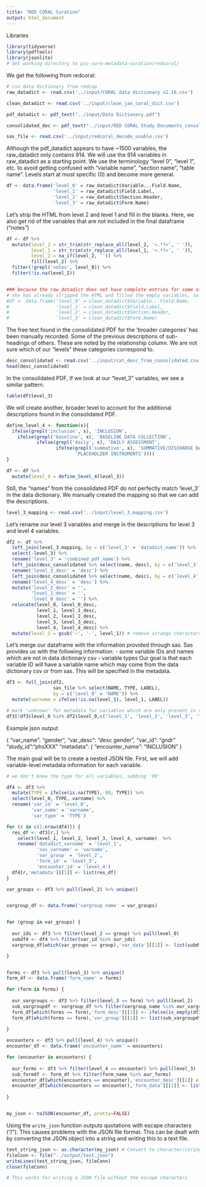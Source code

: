 ```yaml
---
title: "RED CORAL Curation"
output: html_document
---
```



Libraries
```r
library(tidyverse)
library(pdftools)
library(jsonlite)
# Set working directory to pic-sure-metadata-curation/redcoral/
```

We get the following from redcoral:
```r
# csv data dictionary from redcap
raw_datadict <- read.csv('../input/CORAL data dictionary v2.16.csv')

clean_datadict <- read.csv('../input/clean_jan_coral_dict.csv')

pdf_datadict <- pdf_text("../input/Data Dictionary.pdf")

consolidated_doc <- pdf_text("../input/RED CORAL Study Documents_consolidated.pdf")

sas_file <- read.csv('../input/redcoral_decode_usable.csv')

```

Although the pdf_datadict appears to have ~1500 variables, the raw_datadict only contains 914. 
We will use the 914 variables in raw_datadict as a starting point.
We use the terminology "level 0", "level 1", etc. to avoid getting confused with "variable name", "section name", "table name".
Levels start at most specific (0) and become more general. 
```r
df <- data.frame('level_0' = raw_datadict$Variable...Field.Name,
                 'level_1' = raw_datadict$Field.Label, 
                 'level_2' = raw_datadict$Section.Header,
                 'level_3' = raw_datadict$Form.Name)

```

Let's strip the HTML from level 2 and level 1 and fill in the blanks. Here, we also get rid of the variables that are not included in the final dataframe ("notes")
```r
df <- df %>%
  mutate(level_2 = str_trim(str_replace_all(level_2, '<.*?>', ' ')),
         level_1 = str_trim(str_replace_all(level_1, '<.*?>', ' ')),
         level_2 = na_if(level_2, '')) %>%
         fill(level_2) %>%
  filter(!grepl('notes', level_0)) %>%
  filter(!is.na(level_2))


### because the raw_datadict does not have complete entries for some of the levels, let's try using the clean_datadict that Emily manually curated.
# she has already stripped the HTML and filled the empty variables, so all we do is remove the notes variables
#df <- data.frame('level_0' = clean_datadict$Variable...Field.Name,
#                 'level_1' = clean_datadict$Field.Label, 
#                 'level_2' = clean_datadict$Section.Header,
#                 'level_3' = clean_datadict$Form.Name)

```

The free text found in the consolidated PDF for the 'broader categories' has been manually recorded.
Some of the previous descriptions of sub-headings of others. These are noted by the relationship column.
We are not sure which of our "levels" these categories correspond to.
```r
desc_consolidated <- read.csv('../input/cat_desc_from_consolidated.csv')
head(desc_consolidated)

```

In the consolidated PDF, 
If we look at our "level_3" variables, we see a similar pattern.
```r
table(df$level_3)

```
We will create another, broader level to account for the additional descriptions found in the consolidated PDF.
```r
define_level_4 <- function(x){
  ifelse(grepl('inclusion', x), 'INCLUSION',
    ifelse(grepl('baseline', x), 'BASELINE DATA COLLECTION',
           ifelse(grepl('daily', x), 'DAILY ASSESSMENT',
                  ifelse(grepl('summative', x), 'SUMMATIVE/DISCHARGE DATA',
                         'PLACEHOLDER INSTRUMENTS'))))
}

df <- df %>% 
  mutate(level_4 = define_level_4(level_3))

```

Still, the "names" from the consolidated PDF do not perfectly match 'level_3' in the data dictionary. 
We manually created the mapping so that we can add the descriptions.
```r
level_3_mapping <- read.csv('../input/level_3_mapping.csv')
```

Let's rename our level 3 variables and merge in the descriptions for level 3 and level 4 variables.
```r
df2 <- df %>%
  left_join(level_3_mapping, by = c('level_3' = 'datadict_name')) %>%
  select(-level_3) %>%
  rename('level_3' = 'combined_pdf_name') %>%
  left_join(desc_consolidated %>% select(name, desc), by = c('level_3' = 'name')) %>%
  rename('level_3_desc' = 'desc') %>%
  left_join(desc_consolidated %>% select(name, desc), by = c('level_4' = 'name')) %>%
  rename('level_4_desc' = 'desc') %>%
  mutate('level_2_desc' = '', 
         'level_1_desc' = '', 
         'level_0_desc' = '') %>%
  relocate(level_0, level_0_desc,
           level_1, level_1_desc,
           level_2, level_2_desc,
           level_3, level_3_desc,
           level_4, level_4_desc) %>%
  mutate(level_1 = gsub('—', '-', level_1)) # remove strange characters from output

```


Let's merge our dataframe with the information provided through sas.
Sas provides us with the following information:
- some variable IDs and names which are not in data dictionary csv
- variable types
Our goal is that each variable ID will have a variable name which may come from the data dictionary csv or from sas.
This will be specified in the metadata.
```r
df3 <- full_join(df2, 
                 sas_file %>% select(NAME, TYPE, LABEL), 
                 by = c('level_0' = 'NAME')) %>%
  mutate(varname = ifelse(!is.na(level_1), level_1, LABEL))

# mark 'unknown' for metadata for variables which are only present in the sass file
df3[!df3$level_0 %in% df2$level_0,c('level_1', 'level_2', 'level_3', 'level_4')] <- "UNKNOWN"

```

Example json output 

{
  "var_name": "gender",
  "var_desc": "desc gender",
  "var_id": "gndr"
  "study_id":"phsXXX"
  "metadata": { 
    "encounter_name": "INCLUSION"
}

The main goal will be to create a nested JSON file.
First, we will add variable-level metadata information for each variable.
```r
# we don't know the type for all variables, subbing '99'

df4 <- df3 %>%
  mutate(TYPE = ifelse(is.na(TYPE), 99, TYPE)) %>%
  select(level_0, TYPE, varname) %>%
  rename('var_id' = 'level_0',
         'var_name' = 'varname',
         'var_type' = 'TYPE') 

for (r in c(1:nrow(df4))) {
  res_df <- df3[r,] %>%
    select(level_1, level_2, level_3, level_4, varname)  %>%
    rename('datadict_varname' = 'level_1',
           'sas_varname' = 'varname',
           'var_group' = 'level_2',
           'form_id' = 'level_3',
           'encounter_id' = 'level_4') 
  df4[r,'metadata'][[1]] <- list(res_df)
}
```

```r

var_groups <- df3 %>% pull(level_2) %>% unique()


vargroup_df <- data.frame('vargroup_name' = var_groups)


for (group in var_groups) {
  
  our_ids <- df3 %>% filter(level_2 == group) %>% pull(level_0)
  subdf4 <- df4 %>% filter(var_id %in% our_ids)
  vargroup_df[which(var_groups == group),'var_data'][[1]] <- list(subdf4)

}


forms <- df3 %>% pull(level_3) %>% unique()
form_df <- data.frame('form_name' = forms)

for (form in forms) {
  
  our_vargroups <- df3 %>% filter(level_3 == form) %>% pull(level_2)
  sub_vargroupdf <- vargroup_df %>% filter(vargroup_name %in% our_vargroups)
  form_df[which(forms == form),'form_desc'][[1]] <- ifelse(is_empty(df3 %>% filter(level_3 == form) %>% pull(level_3_desc) %>% unique), '', df3 %>% filter(level_3 == form) %>% pull(level_3_desc) %>% unique)
  form_df[which(forms == form),'var_group'][[1]] <- list(sub_vargroupdf)
  
}

encounters <- df3 %>% pull(level_4) %>% unique()
encounter_df <- data.frame('encounter_name' = encounters)

for (encounter in encounters) {
  
  our_forms <- df3 %>% filter(level_4 == encounter) %>% pull(level_3)
  sub_formdf <- form_df %>% filter(form_name %in% our_forms)
  encounter_df[which(encounters == encounter),'encounter_desc'][[1]] <- ifelse(is_empty(df3 %>% filter(level_4 == encounter) %>% pull(level_4_desc) %>% unique), '', df3 %>% filter(level_4 == encounter) %>% pull(level_4_desc) %>% unique)
  encounter_df[which(encounters == encounter),'form_data'][[1]] <- list(sub_formdf)
  
}


my_json <- toJSON(encounter_df, pretty=FALSE)

```


Using the `write_json` function outputs quotations with escape characters ("/"). This causes problems with the JSON file format. This can be dealt with by converting the JSON object into a string and writing this to a text file.

```r
test_string_json <- as.character(my_json) # Convert to character/string
fileConn <- file("../output/test.json")
writeLines(test_string_json, fileConn)
close(fileConn)

# This works for writing a JSON file without the escape characters
```








